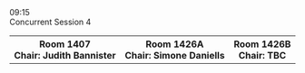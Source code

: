 
<div className="ProgramLineItem">
    <div className="cpTime">
        09:15
    </div>
    <div className="cpItems">
        <div className="cpSingleEntry titleEntry">
            <div className="cpBigTitleText">
            Concurrent Session 4
            </div>
        </div>
    </div>
</div>
<div className="ProgramLineItem">
    <table className='cpTable'>
        <tr>
            <th>
                Room 1407
                <div style={{fontWeight: 'normal'}}>Chair: Judith Bannister</div>
            </th>
            <th>
                Room 1426A
                <div style={{fontWeight: 'normal'}}>Chair: Simone Daniells</div>
            </th>
            <th>
                Room 1426B
                <div style={{fontWeight: 'normal'}}>Chair: TBC</div>
            </th>
        </tr>
        <DisplaySessionsWithIDs csKey={4} sessionIDList={[1, 2, 3]} />
    </table>
</div>